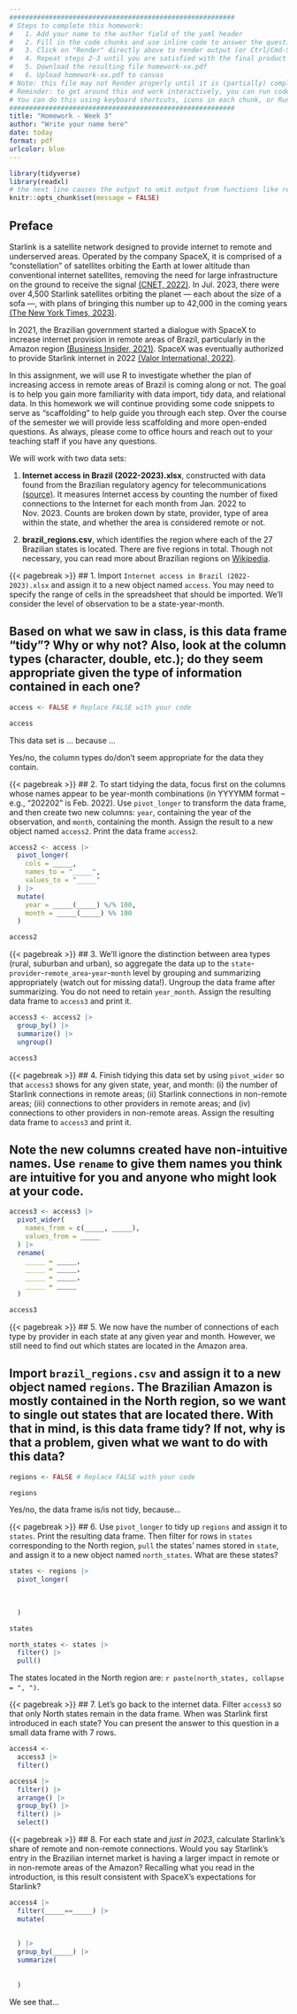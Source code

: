 ```yaml
---
#########################################################
# Steps to complete this homework:
#   1. Add your name to the author field of the yaml header
#   2. Fill in the code chunks and use inline code to answer the questions 
#   3. Click on "Render" directly above to render output (or Ctrl/Cmd-Shift-K)
#   4. Repeat steps 2-3 until you are satisfied with the final product
#   5. Download the resulting file homework-xx.pdf
#   6. Upload homework-xx.pdf to canvas
# Note: this file may not Render properly until it is (partially) completed
# Reminder: to get around this and work interactively, you can run code chunks on their own
# You can do this using keyboard shortcuts, icons in each chunk, or Run at the top right of this pane
#########################################################
title: "Homework - Week 3"
author: "Write your name here"
date: today
format: pdf
urlcolor: blue
---
```


```r
library(tidyverse)
library(readxl)
# the next line causes the output to omit output from functions like read_csv()
knitr::opts_chunk$set(message = FALSE)
```

## Preface

Starlink is a satellite network designed to provide internet to remote and underserved areas. Operated by the company SpaceX, it is comprised of a "constellation" of satellites orbiting the Earth at lower altitude than conventional internet satellites, removing the need for large infrastructure on the ground to receive the signal [(CNET, 2022)](https://www.cnet.com/home/internet/starlink-satellite-internet-explained/). In Jul. 2023, there were over 4,500 Starlink satellites orbiting the planet --- each about the size of a sofa ---, with plans of bringing this number up to 42,000 in the coming years [(The New York Times, 2023)](https://www.nytimes.com/interactive/2023/07/28/business/starlink.html).

In 2021, the Brazilian government started a dialogue with SpaceX to increase internet provision in remote areas of Brazil, particularly in the Amazon region [(Business Insider, 2021)](https://www.businessinsider.com/elon-musk-met-brazil-government-spacex-starlink-internet-amazon-rainforest-2021-11). SpaceX was eventually authorized to provide Starlink internet in 2022 [(Valor International, 2022)](https://valorinternational.globo.com/business/news/2022/01/30/elon-musks-starlink-gets-greenlight-from-brazils-telecoms-regulator.ghtml).

In this assignment, we will use R to investigate whether the plan of increasing access in remote areas of Brazil is coming along or not. The goal is to help you gain more familiarity with data import, tidy data, and relational data. In this homework we will continue providing some code snippets to serve as "scaffolding" to help guide you through each step. Over the course of the semester we will provide less scaffolding and more open-ended questions. As always, please come to office hours and reach out to your teaching staff if you have any questions.

We will work with two data sets:

1. **Internet access in Brazil (2022-2023).xlsx**, constructed with data found from the Brazilian regulatory agency for telecommunications [(source)](https://dados.gov.br/dados/conjuntos-dados/acessos---banda-larga-fixa). It measures Internet access by counting the number of fixed connections to the Internet for each month from Jan. 2022 to Nov. 2023. Counts are broken down by state, provider, type of area within the state, and whether the area is considered remote or not.

2. **brazil_regions.csv**, which identifies the region where each of the 27 Brazilian states is located. There are five regions in total. Though not necessary, you can read more about Brazilian regions on [Wikipedia](https://en.wikipedia.org/wiki/Regions_of_Brazil).


<!--- Please leave the code above unchanged. Questions start from here. --->

{{< pagebreak >}}
## 1. Import `Internet access in Brazil (2022-2023).xlsx` and assign it to a new object named `access`. You may need to specify the range of cells in the spreadsheet that should be imported. We'll consider the level of observation to be a state-year-month.

## Based on what we saw in class, is this data frame "tidy"? Why or why not? Also, look at the column types (character, double, etc.); do they seem appropriate given the type of information contained in each one?
<!-- Tip: Open this file with a spreadsheet editor (such as Excel or Google Sheets) and inspect which cells contain information that matches the "rectangular" data.frame structure. Those are the ones you should import, ignoring everything else the spreadsheet may contain. -->

``` r
access <- FALSE # Replace FALSE with your code

access
```

This data set is ... because ...

Yes/no, the column types do/don't seem appropriate for the data they contain.


{{< pagebreak >}}
## 2. To start tidying the data, focus first on the columns whose names appear to be year-month combinations (in YYYYMM format -- e.g., "202202" is Feb. 2022). Use `pivot_longer` to transform the data frame, and then create two new columns: `year`, containing the year of the observation, and `month`, containing the month.  Assign the result to a new object named `access2`. Print the data frame `access2`.
<!-- Tip: Pay attention to column types after using pivot_longer. Take that into account when you create `year` and `month`.-->

```r
access2 <- access |>
  pivot_longer(
    cols = _____,
    names_to = "_____",
    values_to = "_____"
  ) |>
  mutate(
    year = _____(_____) %/% 100,
    month = _____(_____) %% 100
  )

access2
```


{{< pagebreak >}}
## 3. We'll ignore the distinction between area types (rural, suburban and urban), so aggregate the data up to the `state`-`provider`-`remote_area`-`year`-`month` level by grouping and summarizing appropriately (watch out for missing data!). Ungroup the data frame after summarizing. You do not need to retain `year_month`. Assign the resulting data frame to `access3` and print it.

``` r
access3 <- access2 |>
  group_by() |>
  summarize() |> 
  ungroup()

access3
```


{{< pagebreak >}}
## 4. Finish tidying this data set by using `pivot_wider` so that `access3` shows for any given state, year, and month: (i) the number of Starlink connections in remote areas; (ii) Starlink connections in non-remote areas; (iii) connections to other providers in remote areas; and (iv) connections to other providers in non-remote areas. Assign the resulting data frame to `access3` and print it.

## Note the new columns created have non-intuitive names. Use `rename` to give them names you think are intuitive for you and anyone who might look at your code.

``` r
access3 <- access3 |>
  pivot_wider(
    names_from = c(_____, _____),
    values_from = _____
  ) |>
  rename(
    _____ = _____,
    _____ = _____,
    _____ = _____,
    _____ = _____
  )

access3
```


{{< pagebreak >}}
## 5. We now have the number of connections of each type by provider in each state at any given year and month. However, we still need to find out which states are located in the Amazon area.

## Import `brazil_regions.csv` and assign it to a new object named `regions`. The Brazilian Amazon is mostly contained in the North region, so we want to single out states that are located there. With that in mind, is this data frame tidy? If not, why is that a problem, given what we want to do with this data?
<!-- Tip: The level of observation here is states.-->

``` r
regions <- FALSE # Replace FALSE with your code

regions
```

Yes/no, the data frame is/is not tidy, because...


{{< pagebreak >}}
## 6. Use `pivot_longer` to tidy up `regions` and assign it to `states`. Print the resulting data frame. Then filter for rows in `states` corresponding to the North region, `pull` the states' names stored in `state`, and assign it to a new object named `north_states`. What are these states?
<!-- Less code scaffolding this time! -->

``` r
states <- regions |>
  pivot_longer(
    
    
    
  )

states

north_states <- states |>
  filter() |>
  pull()
```

The states located in the North region are: `r paste(north_states, collapse = ", ")`.


{{< pagebreak >}}
## 7. Let's go back to the internet data. Filter `access3` so that only North states remain in the data frame. When was Starlink first introduced in each state? You can present the answer to this question in a small data frame with 7 rows.
<!-- Tip: As we saw in a previous example, you can use the syntax `%in%` in conjunction with `filter` to identify the rows where `state` takes on a value contained in `north_states`. -->

``` r
access4 <-
  access3 |>
  filter()

access4 |>
  filter() |>
  arrange() |>
  group_by() |>
  filter() |>
  select()
```


{{< pagebreak >}}
## 8. For each state and *just in 2023*, calculate Starlink's share of remote and non-remote connections. Would you say Starlink's entry in the Brazilian internet market is having a larger impact in remote or in non-remote areas of the Amazon? Recalling what you read in the introduction, is this result consistent with SpaceX's expectations for Starlink?
<!-- Tip: You'll have to calculate the shares before repeating the analysis from the previous question. -->

``` r
access4 |>
  filter(_____==_____) |>
  mutate(
    
    
  ) |>
  group_by(_____) |>
  summarize(
    
    
  )
```

We see that...
